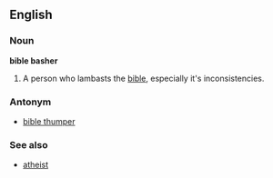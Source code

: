 ==English==

===Noun===
'''bible basher'''
#A person who lambasts the [[bible]], especially it's inconsistencies.

===Antonym===
*[[bible thumper]]

===See also===
*[[atheist]]